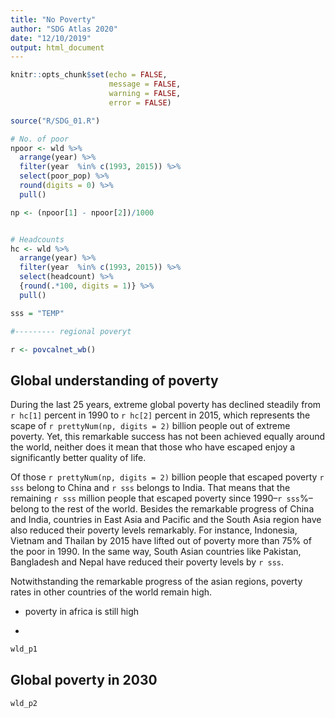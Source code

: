 ```yaml
---
title: "No Poverty"
author: "SDG Atlas 2020"
date: "12/10/2019"
output: html_document
---
```


```r
knitr::opts_chunk$set(echo = FALSE, 
                      message = FALSE, 
                      warning = FALSE, 
                      error = FALSE)
```

```r
source("R/SDG_01.R")
```

```r

# No. of poor
npoor <- wld %>% 
  arrange(year) %>% 
  filter(year  %in% c(1993, 2015)) %>% 
  select(poor_pop) %>% 
  round(digits = 0) %>% 
  pull()

np <- (npoor[1] - npoor[2])/1000


# Headcounts
hc <- wld %>% 
  arrange(year) %>% 
  filter(year  %in% c(1993, 2015)) %>% 
  select(headcount) %>% 
  {round(.*100, digits = 1)} %>% 
  pull()

sss = "TEMP"

#--------- regional poveryt

r <- povcalnet_wb() 


```


## Global understanding of poverty

During the last 25 years, extreme global poverty has declined steadily from `r hc[1]` percent in 1990 to `r hc[2]` percent in 2015, which represents the scape of `r prettyNum(np, digits = 2)` billion people out of extreme poverty. Yet, this remarkable success has not been achieved equally around the world, neither does it mean that those who have escaped enjoy a significantly better quality of life. 

Of those `r prettyNum(np, digits = 2)` billion people that escaped poverty `r sss` belong to China and `r sss` belongs to India. That means that the remaining `r sss` million people that escaped poverty since 1990--`r sss`%--belong to the rest of the world. Besides the remarkable progress of China and India, countries in East Asia and Pacific and the South Asia region have also reduced their poverty levels remarkably. For instance, Indonesia, Vietnam and Thailan by 2015 have lifted out of poverty more than 75% of the poor in 1990. In the same way, South Asian countries like Pakistan, Bangladesh and Nepal have reduced their poverty levels by `r sss`. 

Notwithstanding the remarkable progress of the asian regions, poverty rates in other countries of the world remain high. 

* poverty in africa is still high

* 


```r
wld_p1
```

## Global poverty in 2030

```r
wld_p2
```
